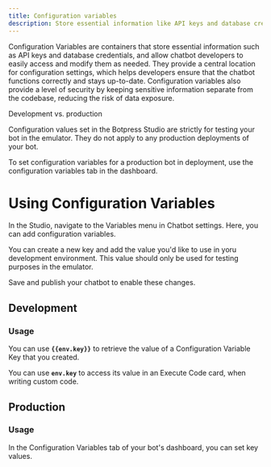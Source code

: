 ```yaml
---
title: Configuration variables
description: Store essential information like API keys and database credentials.
---
```


Configuration Variables are containers that store essential information such as API keys and database credentials, and allow chatbot developers to easily access and modify them as needed. They provide a central location for configuration settings, which helps developers ensure that the chatbot functions correctly and stays up-to-date. Configuration variables also provide a level of security by keeping sensitive information separate from the codebase, reducing the risk of data exposure.

<Note>
Development vs. production

Configuration values set in the Botpress Studio are strictly for testing your bot in the emulator. They do not apply to any production deployments of your bot.

To set configuration variables for a production bot in deployment, use the configuration variables tab in the dashboard.
</Note>

# Using Configuration Variables

In the Studio, navigate to the Variables menu in Chatbot settings. Here, you can add configuration variables.

You can create a new key and add the value you'd like to use in yoru development environment. This value should only be used for testing purposes in the emulator.

Save and publish your chatbot to enable these changes.

## Development

### Usage

You can use **`{{env.key}}`** to retrieve the value of a Configuration Variable Key that you created.

You can use **`env.key`** to access its value in an Execute Code card, when writing custom code.

## Production

### Usage

In the Configuration Variables tab of your bot's dashboard, you can set key values.
